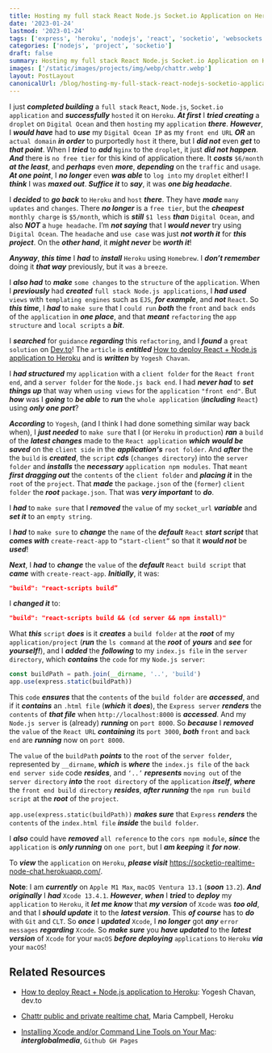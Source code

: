 ```yaml
---
title: Hosting my full stack React Node.js Socket.io Application on Heroku
date: '2023-01-24'
lastmod: '2023-01-24'
tags: ['express', 'heroku', 'nodejs', 'react', 'socketio', 'websockets']
categories: ['nodejs', 'project', 'socketio']
draft: false
summary: Hosting my full stack React Node.js Socket.io Application on Heroku.
images: ['/static/images/projects/img/webp/chattr.webp']
layout: PostLayout
canonicalUrl: /blog/hosting-my-full-stack-react-nodejs-socketio-application-on-heroku
---
```


<Interglobalmedia
	src="/static/images/projects/img/webp/chattr.webp"
	author="Maria D. Campbell"
	alt="Chattr Node.js socket.io app"
	srcUrl="/static/images/projects/img/webp/chattr.webp"
	authorUrl="/about"
/>

I just **_completed building_** a `full stack` `React`, `Node.js`, `Socket.io`
`application` and **_successfully_** `hosted` it on `Heroku`. **_At first_** I
**_tried creating_** a `droplet` on `Digital Ocean` and then `hosting` my
`application` **_there_**. **_However_**, I **_would have_** had to **_use_** my
`Digital Ocean IP` as my `front end URL` **_OR_** an `actual domain` **_in
order_** to purportedly `host` it there, but I **_did not_** even **_get_** to
**_that point_**. When I **_tried_** to **_add_** `Nginx` to the `droplet`, it
just **_did not happen_**. **_And_** there is `no free tier` for this kind of
application there. It **_costs_** `$6/month` **_at the least_**, and
**_perhaps_** even **_more_**, **_depending_** on the `traffic` and `usage`.
**_At one point_**, I **_no longer_** even **_was able_** to `log into` my
`droplet` either! I **_think_** I was **_maxed out_**. **_Suffice it_** to
**_say_**, it was **_one big headache_**.

I **_decided_** to **_go back_** to `Heroku` and `host` **_there_**. They have
**_made_** `many updates` and `changes`. There **_no longer_** is a `free tier`,
but the **_cheapest_** `monthly charge` is `$5/month`, which is **_still_**
`$1 less` **_than_** `Digital Ocean`, and also **_NOT_** a `huge headache`. I’m
**_not saying_** that I **_would never_** try using `Digital Ocean`. The
`headache` and `use case` was just **_not worth it_** for **_this project_**. On
the **_other hand_**, it **_might never_** be **_worth it_**!

**_Anyway_**, **_this time_** I **_had_** to **_install_** `Heroku` using
`Homebrew`. I **_don’t remember_** doing it **_that way_** previously, but it
`was` a `breeze`.

I **_also had_** to **_make_** `some changes` to the `structure` of the
`application`. When I **_previously_** had **_created_**
`full stack Node.js applications`, I **_had used_** `views` with
`templating engines` such as `EJS`, **_for example_**, and **_not_** `React`. So
**_this time_**, I **_had_** to `make sure` that I `could run` **_both_** the
`front` and `back ends` of the `application` in **_one place_**, and that
**_meant_** `refactoring` the `app structure` and `local scripts` a **_bit_**.

I **_searched_** for `guidance` **_regarding_** this `refactoring`, and I
**_found_** a `great solution` on [Dev.to](https://dev.to/)! The `article` is
**_entitled_**
[How to deploy React + Node.js application to Heroku](https://dev.to/myogeshchavan97/how-to-deploy-react-node-js-application-to-heroku-4jb4)
and is **_written_** by `Yogesh Chavan`.

I **_had structured_** my `application` with a `client folder` for the
`React front end`, and a `server folder` for the `Node.js back end`. I had
**_never had_** to **_set things up_** that way when `using views` for the
`application` `"front end"`. But **_how_** was I **_going_** to **_be able_** to
**_run_** the `whole application` (**_including_** `React`) using **_only one
port_**?

**_According_** to `Yogesh`, (and I think I had done something similar way back
when), I **_just needed_** to `make sure` that I (or `Heroku` in `production`)
**_ran_** a `build` of the **_latest changes_** made to the `React application`
**_which_** **_would be saved_** on the `client side` in the **_application's_**
`root folder`. And **_after_** the the `build` is **_created_**, the `script`
**_cds_** (`changes directory`) into the `server folder` and **_installs_** the
**_necessary_** `application npm modules`. That `meant` **_first dragging out_**
the `contents` of the `client folder` and **_placing it_** in the `root` of the
`project`. That **_made_** the `package.json` of the (`former`) `client folder`
the **_root_** `package.json`. That was **_very important_** to **_do_**.

I **_had_** to `make sure` that I **_removed_** the `value` of my `socket_url`
**_variable_** and **_set it_** to an `empty string`.

I **_had_** to `make sure` to **_change_** the `name` of the **_default_**
`React` **_start script_** that **_comes with_** `create-react-app` to
`“start-client”` so that it **_would not_** be **_used_**!

**_Next_**, I **_had_** to **_change_** the `value` of the **_default_**
`React build script` that **_came_** with `create-react-app`. **_Initially_**,
it was:

```json
"build": "react-scripts build”
```

I **_changed it_** to:

```json
"build": "react-scripts build && (cd server && npm install)"
```

What **_this_** `script` **_does_** is it **_creates_** a `build folder` at the
**_root_** of my `application/project` (**_run_** the `ls command` at the
**_root_** of **_yours_** and **_see_** for **_yourself!_**), and I **_added_**
the **_following_** to my `index.js file` in the `server directory`, which
**_contains_** the `code` for my `Node.js server`:

```js
const buildPath = path.join(__dirname, '..', 'build')
app.use(express.static(buildPath))
```

This `code` **_ensures_** that the `contents` of the `build folder` are
**_accessed_**, and if it **_contains_** an `.html file` (**_which_** it
**_does_**), the `Express server` **_renders_** the `contents` of **_that
file_** when `http://localhost:8000` is **_accessed_**. And my `Node.js server`
is (already) **_running_** on `port 8000`. So **_because_** I **_removed_** the
`value` of the `React URL` **_containing_** its `port 3000`, **_both_** `front`
and `back end` are **_running_** now on `port 8000`.

The `value` of the `buildPath` **_points_** to the `root` of the
`server folder`, represented by `__dirname`, **_which_** is **_where_** the
`index.js file` of the `back end server side` code **_resides_**, and `‘..’`
**_represents_** `moving out` of the `server directory` **_into_** the
`root directory` of the `application` **_itself_**, **_where_** the
`front end build directory` **_resides_**, **_after running_** the
`npm run build script` at the **_root_** of the `project`.

`app.use(express.static(buildPath))` **_makes sure_** that `Express`
**_renders_** the `contents` of the `index.html file` **_inside_** the
`build folder`.

I **_also_** could have **_removed_** `all reference` to the `cors npm module`,
**_since_** the `application` is **_only running_** on `one port`, but I **_am
keeping_** it **_for now_**.

To **_view_** the `application` on `Heroku`, **_please visit_**
https://socketio-realtime-node-chat.herokuapp.com/.

**Note**: I am **_currently_** on `Apple M1 Max`, `macOS Ventura 13.1`
(**_soon_** `13.2`). **_And originally_** I **_had_** `Xcode 13.4.1`.
**_However_**, **_when_** I **_tried_** to **_deploy_** my `application` to
`Heroku`, it **_let me know_** that **_my version_** of `Xcode` was **_too
old_**, and that I **_should update_** it to the **_latest version_**. This
**_of course_** has to **_do_** with `Git` and `CLT`. So **_once_** I
**_updated_** `Xcode`, I **_no longer_** got **_any_** `error messages`
**_regarding_** `Xcode`. So **_make sure_** you **_have updated_** to the
**_latest version_** of `Xcode` for your `macOS` **_before deploying_**
`applications` to `Heroku` **_via_** your `macOS`!

## Related Resources

-   [How to deploy React + Node.js application to Heroku](https://dev.to/myogeshchavan97/how-to-deploy-react-node-js-application-to-heroku-4jb4):
    Yogesh Chavan, dev.to

-   [Chattr public and private realtime chat](https://socketio-realtime-node-chat.herokuapp.com/),
    Maria Campbell, Heroku

-   [Installing Xcode and/or Command Line Tools on Your Mac](https://interglobalmedia.github.io/adding-xcode-command-line-tools/#/):
    **_interglobalmedia_**, `Github GH Pages`
